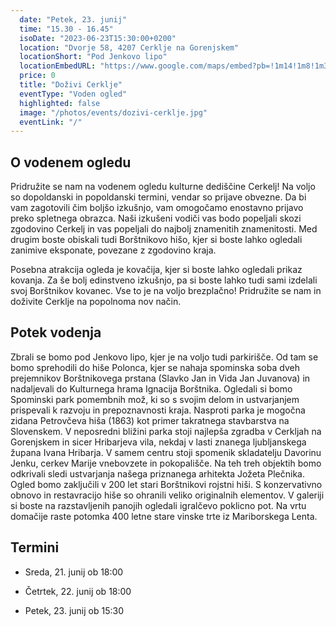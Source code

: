 ```yaml
---
  date: "Petek, 23. junij"
  time: "15.30 - 16.45"
  isoDate: "2023-06-23T15:30:00+0200"
  location: "Dvorje 58, 4207 Cerklje na Gorenjskem"
  locationShort: "Pod Jenkovo lipo"
  locationEmbedURL: "https://www.google.com/maps/embed?pb=!1m14!1m8!1m3!1d11034.10600759325!2d14.490167!3d46.2596401!3m2!1i1024!2i768!4f13.1!3m3!1m2!1s0x477ab4308b1d4d8f%3A0xf5e0c879e41fdec7!2sPod%20Jenkovo%20lipo!5e0!3m2!1sen!2ssi!4v1686095422710!5m2!1sen!2ssi"
  price: 0
  title: "Doživi Cerklje"
  eventType: "Voden ogled"
  highlighted: false
  image: "/photos/events/dozivi-cerklje.jpg"
  eventLink: "/"
---
```


## O vodenem ogledu

Pridružite se nam na vodenem ogledu kulturne dediščine Cerkelj! Na voljo so dopoldanski in popoldanski termini, vendar so prijave obvezne. Da bi vam zagotovili čim boljšo izkušnjo, vam omogočamo enostavno prijavo preko spletnega obrazca. Naši izkušeni vodiči vas bodo popeljali skozi zgodovino Cerkelj in vas popeljali do najbolj znamenitih znamenitosti. Med drugim boste obiskali tudi Borštnikovo hišo, kjer si boste lahko ogledali zanimive eksponate, povezane z zgodovino kraja.

Posebna atrakcija ogleda je kovačija, kjer si boste lahko ogledali prikaz kovanja. Za še bolj edinstveno izkušnjo, pa si boste lahko tudi sami izdelali svoj Borštnikov kovanec. Vse to je na voljo brezplačno! Pridružite se nam in doživite Cerklje na popolnoma nov način.

## Potek vodenja

Zbrali se bomo pod Jenkovo lipo, kjer je na voljo tudi parkirišče. Od tam se bomo sprehodili do hiše Polonca, kjer se nahaja spominska soba dveh prejemnikov Borštnikovega prstana (Slavko Jan in Vida Jan Juvanova) in nadaljevali do Kulturnega hrama Ignacija Borštnika. Ogledali si bomo Spominski park pomembnih mož, ki so s svojim delom in ustvarjanjem prispevali k razvoju in prepoznavnosti kraja. Nasproti parka je mogočna zidana Petrovčeva hiša (1863) kot primer takratnega stavbarstva na Slovenskem. V neposredni bližini parka stoji najlepša zgradba v Cerkljah na Gorenjskem in sicer Hribarjeva vila, nekdaj v lasti znanega ljubljanskega župana Ivana Hribarja. V samem centru stoji spomenik skladatelju Davorinu Jenku, cerkev Marije vnebovzete in pokopališče. Na teh treh objektih bomo odkrivali sledi ustvarjanja našega priznanega arhitekta Jožeta Plečnika. Ogled bomo zaključili v 200 let stari Borštnikovi rojstni hiši. S konzervativno obnovo in restavracijo hiše so ohranili veliko originalnih elementov. V galeriji si boste na razstavljenih panojih ogledali igralčevo poklicno pot. Na vrtu domačije raste potomka 400 letne stare vinske trte iz Mariborskega Lenta.

## Termini

- Sreda, 21. junij ob 18:00

- Četrtek, 22. junij ob 18:00

- Petek, 23. junij ob 15:30
